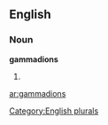 
==English==

===Noun===
'''gammadions'''

# {{plural of|[[gammadion]]}}

[[Category:English plurals]]

[[ar:gammadions]]
